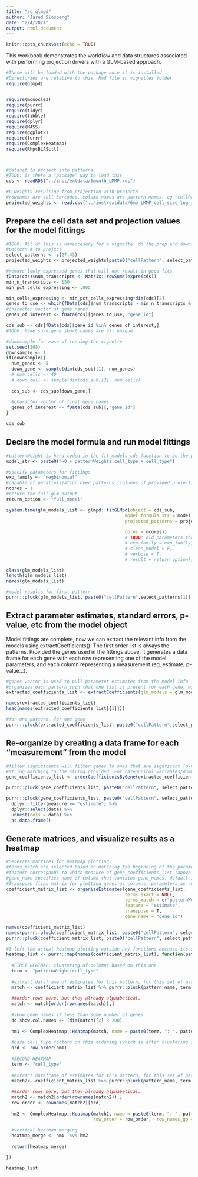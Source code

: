 ```yaml
---
title: "sc_glmpd"
author: "Jared Slosberg"
date: "2/4/2021"
output: html_document
---
```


```r
knitr::opts_chunk$set(echo = TRUE)
```

This workbook demonstrates the workflow and data structures associated with performing projection drivers with a GLM-based approach.

```r

#These will be loaded with the package once it is installed
#Directories are relative to this .Rmd file in vignettes folder
require(glmpd)


require(monocle3)
require(purrr)
require(tidyr)
require(tibble)
require(dplyr)
require(MASS)
require(ggplot2)
require(furrr)
require(ComplexHeatmap)
require(RhpcBLASctl)




```

```r
#dataset to project into patterns
#TODO: is there a "package" way to load this
cds <- readRDS("../inst/extdata/6month_LMMP.rds")

#p-weights resulting from projection with projectR
#rownames are cell barcodes, column names are pattern names. eg "cellPattern1"
projected_weights <- read.csv("../inst/extdata/6mo_LMMP_cell_size_log_in_TC_LMMP_9-18_patterns.csv", row.names = 1)


```

## Prepare the cell data set and projection values for the model fittings
```r
#TODO: All of this is unneccesary for a vignette. do the prep and downsampling before. 
#pattern # to project
select_patterns <- c(27,43)
projected_weights <- projected_weights[paste0("cellPattern", select_patterns)]

#remove lowly expressed genes that will not result in good fits
fData(cds)$num_transcripts <- Matrix::rowSums(exprs(cds))
min_n_transcripts <- 150
min_pct_cells_expressing <- .005

min_cells_expressing <- min_pct_cells_expressing*dim(cds)[2]
genes_to_use <- which(fData(cds)$num_transcripts > min_n_transcripts & fData(cds)$num_cells_expressed > min_cells_expressing)
#character vector of gene names
genes_of_interest <- fData(cds)[genes_to_use, "gene_id"]

cds_sub <- cds[fData(cds)$gene_id %in% genes_of_interest,]
#TODO: Make sure gene short names are all unique

#downsample for ease of running the vignette
set.seed(208)
downsample <- 1
if(downsample){
  num_genes <- 5
  down_gene <- sample(dim(cds_sub)[1], num_genes)
  # num_cells <- 40
  # down_cell <- sample(dim(cds_sub)[2], num_cells)
  
  cds_sub <- cds_sub[down_gene,]
  
  #character vector of final gene names
  genes_of_interest <- fData(cds_sub)[,"gene_id"]
}

cds_sub
```
## Declare the model formula and run model fittings
```r
#patternWeight is hard-coded in the fit_models_cds function to be the p-weights column provided
model_str <- paste0("~0 + patternWeights:cell_type + cell_type")

#specify parameters for fittings
exp_family <- "negbinomial"
#capable of parallelization over patterns (columns of provided projection matrix)
ncores = 1
#return the full glm output
return_option <- "full_model"

system.time(glm_models_list <- glmpd::fitGLMpd(object = cds_sub,
                                             model_formula_str = model_str,
                                             projected_patterns = projected_weights,
                                             
                                             cores = ncores))
                                             # TODO: old parameters that need to be added back
                                             # exp_family = exp_family,
                                             # clean_model = F,
                                             # verbose = T,
                                             # result = return_option))

class(glm_models_list)
length(glm_models_list)
names(glm_models_list)

#model results for first pattern
purrr::pluck(glm_models_list, paste0("cellPattern",select_patterns[1]))
```
## Extract parameter estimates, standard errors, p-value, etc from the model object
Model fittings are complete, now we can extract the relevant info from the models using extractCoefficients(). The first order list is always the patterns. Provided the genes used in the fittings above, it generates a data frame for each gene with each row representing one of the model parameters, and each column representing a measurement (eg. estimate, p-value...). 
```r
#genes vector is used to pull parameter estimates from the model info for each gene. Must be the same as provided in the cds_sub that is fitted
#organizes each pattern such that one list is present for each gene, with all coefficients together
extracted_coefficients_list <- extractCoefficients(glm_models = glm_models_list, genes = genes_of_interest)

names(extracted_coefficients_list)
head(names(extracted_coefficients_list[[1]]))

#for one pattern, for one gene
purrr::pluck(extracted_coefficients_list, paste0("cellPattern",select_patterns[1]), genes_of_interest[1])

```

## Re-organize by creating a data frame for each "measurement" from the model
```r

#filter significance will filter genes to ones that are signficant (q-value) at the provided threshold (eg 0.05).
#string matching to the string provided. For categorical variables/dummy variables, genes are maintained if any of variables in that group are significant
gene_coefficients_list <- orderCoefficientsByGene(extracted_coefficients_list, filter_significance = NULL, string = NULL)

purrr::pluck(gene_coefficients_list, paste0("cellPattern", select_patterns[1]))

purrr::pluck(gene_coefficients_list, paste0("cellPattern", select_patterns[1])) %>%
  dplyr::filter(measure == "estimate") %>%
  dplyr::select(data) %>%
  unnest(cols = data) %>% 
  as.data.frame()

```
## Generate matrices, and visualize results as a heatmap
```r
#Generate matrices for heatmap plotting.
#terms_match are selected based on matching the beginning of the parameter strings. terms_exact are selected on exact matches.
#feature corresponds to which measure of gene_coefficients_list (above) will be plotted
#gene_name specifies name of column that contains gene_names. default is gene_id
#Transpose flips matrix for plotting genes as columns, parameters as rows
coefficient_matrix_list <- organizeEstimates(gene_coefficients_list, 
                                             terms_exact = NULL,  
                                             terms_match = c("patternWeight:cell_type", "cell_type"),
                                             feature = "estimate",
                                             transpose = T,
                                             gene_name = "gene_id")

names(coefficient_matrix_list)
names(purrr::pluck(coefficient_matrix_list, paste0("cellPattern", select_patterns[1])))
purrr::pluck(coefficient_matrix_list, paste0("cellPattern", select_patterns[1]), "patternWeight:cell_type")[,1:4]

#I left the actual heatmap plotting outside any functions because its so specific and customizable
heatmap_list <- purrr::map(names(coefficient_matrix_list), function(pattern_name){
  
  #FIRST HEATMAP, clustering of columns based on this one
  term <- "patternWeight:cell_type"
  
  #extract dataframe of estimates for this pattern, for this set of parameters. Rows are parameters, columns are genes
  match <- coefficient_matrix_list %>% purrr::pluck(pattern_name, term)
  
  ##order rows here, but they already alphabetical. 
  match <- match[order(rownames(match)),]
  
  #show gene_names if less than some number of genes
  do.show.col.names <- (dim(match)[2] < 200)
  
  hm1 <- ComplexHeatmap::Heatmap(match, name = paste0(term, ": ", pattern_name))
  
  #base cell_type factors on this ordering (which is after clustering in heatmap)
  ord <- row_order(hm1)
  
  #SECOND HEATMAP
  term <- "cell_type"
  
  #extract dataframe of estimates for this pattern, for this set of parameters. Rows are parameters, columns are genes
  match2<- coefficient_matrix_list %>% purrr::pluck(pattern_name, term, row_names_gp = gpar(fontsize = c(8)))
  
  ##order rows here, but they already alphabetical. 
  match2 <- match2[order(rownames(match2)),]
  row_order <- rownames(match2)[ord]
  
  hm2 <- ComplexHeatmap::Heatmap(match2, name = paste0(term, ": ", pattern_name), cluster_rows = F,
                                 row_order = row_order,  row_names_gp = gpar(fontsize = c(8)), show_column_names = do.show.col.names)
  
  #vertical heatmap merging
  heatmap_merge <- hm1  %v% hm2
  
  return(heatmap_merge)

})

heatmap_list
```





